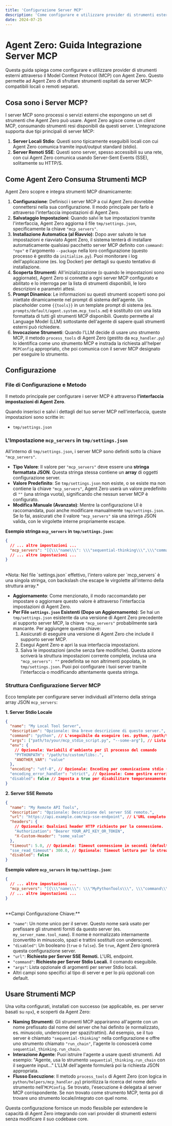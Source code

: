 ```yaml
---
title: 'Configurazione Server MCP'
description: 'Come configurare e utilizzare provider di strumenti esterni attraverso il Model Context Protocol (MCP) con Agent Zero.'
date: 2024-07-25
---
```


# Agent Zero: Guida Integrazione Server MCP

Questa guida spiega come configurare e utilizzare provider di strumenti esterni attraverso il Model Context Protocol (MCP) con Agent Zero. Questo permette ad Agent Zero di sfruttare strumenti ospitati da server MCP-compatibili locali o remoti separati.

## Cosa sono i Server MCP?

I server MCP sono processi o servizi esterni che espongono un set di strumenti che Agent Zero può usare. Agent Zero agisce come un _client_ MCP, consumando strumenti resi disponibili da questi server. L'integrazione supporta due tipi principali di server MCP:

1.  **Server Locali Stdio**: Questi sono tipicamente eseguibili locali con cui Agent Zero comunica tramite input/output standard (stdio).
2.  **Server Remoti SSE**: Questi sono server, spesso accessibili su una rete, con cui Agent Zero comunica usando Server-Sent Events (SSE), solitamente su HTTP/S.

## Come Agent Zero Consuma Strumenti MCP

Agent Zero scopre e integra strumenti MCP dinamicamente:

1.  **Configurazione**: Definisci i server MCP a cui Agent Zero dovrebbe connettersi nella sua configurazione. Il modo principale per farlo è attraverso l'interfaccia impostazioni di Agent Zero.
2.  **Salvataggio Impostazioni**: Quando salvi le tue impostazioni tramite l'interfaccia, Agent Zero aggiorna il file `tmp/settings.json`, specificamente la chiave `"mcp_servers"`.
3.  **Installazione Automatica (al Riavvio)**: Dopo aver salvato le tue impostazioni e riavviato Agent Zero, il sistema tenterà di installare automaticamente qualsiasi pacchetto server MCP definito con `command: "npx"` e l'argomento `--package` nella loro configurazione (questo processo è gestito da `initialize.py`). Puoi monitorare i log dell'applicazione (es. log Docker) per dettagli su questo tentativo di installazione.
4.  **Scoperta Strumenti**: All'inizializzazione (o quando le impostazioni sono aggiornate), Agent Zero si connette a ogni server MCP configurato e abilitato e lo interroga per la lista di strumenti disponibili, le loro descrizioni e parametri attesi.
5.  **Prompt Dinamico**: Le informazioni su questi strumenti scoperti sono poi iniettate dinamicamente nel prompt di sistema dell'agente. Un placeholder come `{{tools}}` in un template prompt di sistema (es. `prompts/default/agent.system.mcp_tools.md`) è sostituito con una lista formattata di tutti gli strumenti MCP disponibili. Questo permette al Language Model (LLM) sottostante dell'agente di sapere quali strumenti esterni può richiedere.
6.  **Invocazione Strumenti**: Quando l'LLM decide di usare uno strumento MCP, il metodo `process_tools` di Agent Zero (gestito da `mcp_handler.py`) lo identifica come uno strumento MCP e instrada la richiesta all'helper `MCPConfig` appropriato, che poi comunica con il server MCP designato per eseguire lo strumento.

## Configurazione

### File di Configurazione e Metodo

Il metodo principale per configurare i server MCP è attraverso **l'interfaccia impostazioni di Agent Zero**.

Quando inserisci e salvi i dettagli del tuo server MCP nell'interfaccia, queste impostazioni sono scritte in:

- `tmp/settings.json`

### L'Impostazione `mcp_servers` in `tmp/settings.json`

All'interno di `tmp/settings.json`, i server MCP sono definiti sotto la chiave `"mcp_servers"`.

- **Tipo Valore**: Il valore per `"mcp_servers"` deve essere una **stringa formattata JSON**. Questa stringa stessa contiene un **array** di oggetti configurazione server.
- **Valore Predefinito**: Se `tmp/settings.json` non esiste, o se esiste ma non contiene la chiave `"mcp_servers"`, Agent Zero userà un valore predefinito di `""` (una stringa vuota), significando che nessun server MCP è configurato.
- **Modifica Manuale (Avanzato)**: Mentre la configurazione UI è raccomandata, puoi anche modificare manualmente `tmp/settings.json`. Se lo fai, assicurati che il valore `"mcp_servers"` sia una stringa JSON valida, con le virgolette interne propriamente escape.

**Esempio stringa `mcp_servers` in `tmp/settings.json`:**

```json
{
  // ... altre impostazioni ...
  "mcp_servers": "[{\\\"name\\\": \\\"sequential-thinking\\\",\\\"command\\\": \\\"npx\\\",\\\"args\\\": [\\\"--yes\\\", \\\"--package\\\", \\\"@modelcontextprotocol/server-sequential-thinking\\\", \\\"mcp-server-sequential-thinking\\\"]}, {\\\"name\\\": \\\"brave-search\\\", \\\"command\\\": \\\"npx\\\", \\\"args\\\": [\\\"--yes\\\", \\\"--package\\\", \\\"@modelcontextprotocol/server-brave-search\\\", \\\"mcp-server-brave-search\\\"], \\\"env\\\": {\\\"BRAVE_API_KEY\\\": \\\"YOUR_BRAVE_KEY_HERE\\\"}}, {\\\"name\\\": \\\"fetch\\\", \\\"command\\\": \\\"npx\\\", \\\"args\\\": [\\\"--yes\\\", \\\"--package\\\", \\\"@tokenizin/mcp-npx-fetch\\\", \\\"mcp-npx-fetch\\\", \\\"--ignore-robots-txt\\\", \\\"--user-agent=Mozilla/5.0 (Windows NT 10.0; Win64; x64) AppleWebKit/537.36 (KHTML, like Gecko) Chrome/123.0.0.0 Safari/537.36\\\"]}]"
  // ... altre impostazioni ...
}
```

<br />
*Nota: Nel file `settings.json` effettivo, l'intero valore per `mcp_servers` è
una singola stringa, con backslash che escape le virgolette all'interno della
struttura array.*

- **Aggiornamento**: Come menzionato, il modo raccomandato per impostare o aggiornare questo valore è attraverso l'interfaccia impostazioni di Agent Zero.
- **Per File `settings.json` Esistenti (Dopo un Aggiornamento)**: Se hai un `tmp/settings.json` esistente da una versione di Agent Zero precedente al supporto server MCP, la chiave `"mcp_servers"` probabilmente sarà mancante. Per aggiungere questa chiave:
  1.  Assicurati di eseguire una versione di Agent Zero che include il supporto server MCP.
  2.  Esegui Agent Zero e apri la sua interfaccia impostazioni.
  3.  Salva le impostazioni (anche senza fare modifiche). Questa azione scriverà la struttura impostazioni corrente completa, inclusa una `"mcp_servers": ""` predefinita se non altrimenti popolata, in `tmp/settings.json`. Puoi poi configurare i tuoi server tramite l'interfaccia o modificando attentamente questa stringa.

### Struttura Configurazione Server MCP

Ecco template per configurare server individuali all'interno della stringa array JSON `mcp_servers`:

**1. Server Stdio Locale**

```json
{
  "name": "My Local Tool Server",
  "description": "Opzionale: Una breve descrizione di questo server.",
  "command": "python", // L'eseguibile da eseguire (es. python, /path/to/my_tool_server)
  "args": ["path/to/your/mcp_stdio_script.py", "--some-arg"], // Lista di argomenti per il comando
  "env": {
    // Opzionale: Variabili d'ambiente per il processo del comando
    "PYTHONPATH": "/path/to/custom/libs:.",
    "ANOTHER_VAR": "value"
  },
  "encoding": "utf-8", // Opzionale: Encoding per comunicazione stdio (default: "utf-8")
  "encoding_error_handler": "strict", // Opzionale: Come gestire errori encoding. Può essere "strict", "ignore", o "replace" (default: "strict").
  "disabled": false // Imposta a true per disabilitare temporaneamente questo server senza rimuovere la sua configurazione.
}
```

**2. Server SSE Remoto**

```json
{
  "name": "My Remote API Tools",
  "description": "Opzionale: Descrizione del server SSE remoto.",
  "url": "https://api.example.com/mcp-sse-endpoint", // L'URL completo per l'endpoint SSE del server MCP.
  "headers": {
    // Opzionale: Qualsiasi header HTTP richiesto per la connessione.
    "Authorization": "Bearer YOUR_API_KEY_OR_TOKEN",
    "X-Custom-Header": "some_value"
  },
  "timeout": 5.0, // Opzionale: Timeout connessione in secondi (default: 5.0).
  "sse_read_timeout": 300.0, // Opzionale: Timeout lettura per lo stream SSE in secondi (default: 300.0, cioè 5 minuti).
  "disabled": false
}
```

**Esempio valore `mcp_servers` in `tmp/settings.json`:**

```json
{
  // ... altre impostazioni ...
  "mcp_servers": "[{\\\"name\\\": \\\"MyPythonTools\\\", \\\"command\\\": \\\"python3\\\", \\\"args\\\": [\\\"mcp_scripts/my_server.py\\\"], \\\"disabled\\\": false}, {\\\"name\\\": \\\"ExternalAPI\\\", \\\"url\\\": \\\"https://data.example.com/mcp\\\", \\\"headers\\\": {\\\"X-Auth-Token\\\": \\\"supersecret\\\"}, \\\"disabled\\\": false}]"
  // ... altre impostazioni ...
}
```

<br />
**Campi Configurazione Chiave:**

- `"name"`: Un nome unico per il server. Questo nome sarà usato per prefissare gli strumenti forniti da questo server (es. `my_server_name.tool_name`). Il nome è normalizzato internamente (convertito in minuscolo, spazi e trattini sostituiti con underscore).
- `"disabled"`: Un booleano (`true` o `false`). Se `true`, Agent Zero ignorerà questa configurazione server.
- `"url"`: **Richiesto per Server SSE Remoti.** L'URL endpoint.
- `"command"`: **Richiesto per Server Stdio Locali.** Il comando eseguibile.
- `"args"`: Lista opzionale di argomenti per server Stdio locali.
- Altri campi sono specifici al tipo di server e per lo più opzionali con default.

## Usare Strumenti MCP

Una volta configurati, installati con successo (se applicabile, es. per server basati su `npx`), e scoperti da Agent Zero:

- **Naming Strumenti**: Gli strumenti MCP appariranno all'agente con un nome prefissato dal nome del server che hai definito (e normalizzato, es. minuscolo, underscore per spazi/trattini). Ad esempio, se il tuo server è chiamato `"sequential-thinking"` nella configurazione e offre uno strumento chiamato `"run_chain"`, l'agente lo conoscerà come `sequential_thinking.run_chain`.
- **Interazione Agente**: Puoi istruire l'agente a usare questi strumenti. Ad esempio: "Agente, usa lo strumento `sequential_thinking.run_chain` con il seguente input..." L'LLM dell'agente formulerà poi la richiesta JSON appropriata.
- **Flusso Esecuzione**: Il metodo `process_tools` di Agent Zero (con logica in `python/helpers/mcp_handler.py`) prioritizza la ricerca del nome dello strumento nell'`MCPConfig`. Se trovato, l'esecuzione è delegata al server MCP corrispondente. Se non trovato come strumento MCP, tenta poi di trovare uno strumento locale/integrato con quel nome.

Questa configurazione fornisce un modo flessibile per estendere le capacità di Agent Zero integrando con vari provider di strumenti esterni senza modificare il suo codebase core.
